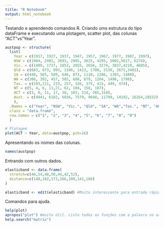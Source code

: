 ```yaml
---
title: "R Notebook"
output: html_notebook
---
```

Testando e aprendendo comandos R.
Criando ums estrutura do tipo dataFrame e executando uma plotagem, scatter plot, das colunas "ACT"vs"Year".
```r

austpop <- structure(
  list(
    Year = c(1917, 1927, 1937, 1947, 1957, 1967, 1977, 1987, 1997),
    NSW = c(1904, 2402, 2693, 2985, 3625, 4295, 5002,5617, 6274),
    Vic. = c(1409, 1727, 1853, 2055, 2656, 3274, 3837,4210, 4605), 
    Qld = c(683, 873, 993, 1106, 1413, 1700, 2130, 2675,3401),
    SA = c(440, 565, 589, 646, 873, 1110, 1286, 1393, 1480),
    WA = c(306, 392, 457, 502, 688, 879, 1204, 1496, 1798),
    Tas. = c(193,211, 233, 257, 326, 375, 415, 449, 474),
    NT = c(5, 4, 6, 11,21, 62, 104, 158, 187),
    ACT = c(3, 8, 11, 17, 38, 103, 214, 265,310),
    Aust. = c(4941, 6182, 6836, 7579, 9640, 11799, 14192, 16264,18532)
    ),
  .Names = c("Year", "NSW", "Vic.", "Qld", "SA", "WA","Tas.", "NT", "ACT", "Aust."),
  class = "data.frame",
  row.names = c("1", "2", "3", "4", "5", "6", "7", "8", "9")
  )

# Plotagem
plot(ACT ~ Year, data=austpop, pch=16)


```

Apresentando os nomes das colunas.
```r
names(austpop)
```

Entrando com outros dados.

```r

elasticband <- data.frame(
  stretch=c(46,54,48,50,44,42,52),
  distance=c(148,182,173,166,109,141,166)
)

elasticband <- edit(elasticband) #Muito interessante para entrada rápida e manual

```

Comandos para ajuda.

```r

help(plot)
apropos("plot") #muito útil. Lista todas as funções com a palavra no argumento.
help.search("matrix")
```


















